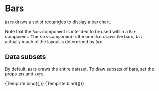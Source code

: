 
# Bars

<Meta title="Addons/Band/Bars" />

`Bars` draws a set of rectangles to display a bar chart.

<ArgsTable of={Bars} />

Note that the `Bars` component is intended to be used within a `Bar` component. The `Bars` component is the one that draws the bars, but actually much of the layout is determined by `Bar`.

## Data subsets

By default, `Bars` draws the entire dataset. To draw subsets of bars, set the props `ids` and `keys`.

<Canvas>
    <Story
        name="selected ids"
        args={{ ids: ['alpha'], style: { strokeWidth: 1, stroke: '#222222' } }}
        component={Bars}
        decorators={[ChartBarH0S1Decorator]}
    >
        {Template.bind({})}
    </Story>
    <Story
        name="selected keys"
        args={{ keys: ['x', 'z'], style: { strokeWidth: 1, stroke: '#222222' } }}
        component={Bars}
        decorators={[ChartBarH0S1Decorator]}
    >
        {Template.bind({})}
    </Story>
</Canvas>
